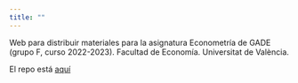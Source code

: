 ```yaml
---
title: ""
---
```


Web para distribuir materiales para la asignatura Econometría de GADE (grupo F, curso 2022-2023). Facultad de Economía. Universitat de València.


El repo está [aquí](https://github.com/perezp44/web.Econometria.GADE)